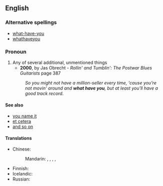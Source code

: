 ==English==
===Alternative spellings===
*[[what-have-you]]
*[[whathaveyou]]

===Pronoun===
{{infl|en|pronoun|head=[[what]] [[have]] [[you]]}}

# Any of several additional, unmentioned things
#*'''2000''', by Jas Obrecht - ''Rollin' and Tumblin': The Postwar Blues Guitarists'' page 387
#:''So you might not have a million-seller every time, 'cause you're not movin' around and '''what have you''', but at least you'll have a good track record.''

====See also====
* [[you name it]]
* [[et cetera]]
* [[and so on]]

====Translations====
{{trans-top|any of several additional things}}
* Chinese:
*: Mandarin: {{t|zh|之類|alt=之類的|sc=Hani}}, {{t|zh|之类|tr=zhīlèi de|alt=之类的|sc=Hani}}, {{t|zh|什麼的|sc=Hani}}, {{t|zh|什么的|tr=shénmede|sc=Hani}}, {{t|zh|等等|tr=děngděng|sc=Hani}}
{{trans-mid}}
* Finnish: {{t|fi|jotain}}
* Icelandic: {{t|is|og þvíumlíkt}}
* Russian: {{t|ru|и прочее|tr=i próčeje|sc=Cyrl}}
{{trans-bottom}}